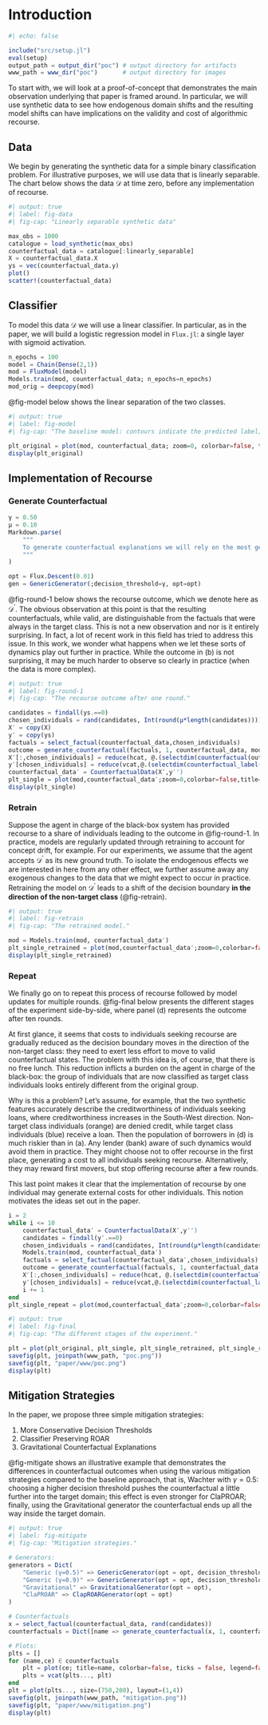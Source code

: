 # Introduction

```julia
#| echo: false

include("src/setup.jl")
eval(setup)
output_path = output_dir("poc") # output directory for artifacts
www_path = www_dir("poc")       # output directory for images
```

To start with, we will look at a proof-of-concept that demonstrates the main observation underlying that paper is framed around. In particular, we will use synthetic data to see how endogenous domain shifts and the resulting model shifts can have implications on the validity and cost of algorithmic recourse.

## Data

We begin by generating the synthetic data for a simple binary classification problem. For illustrative purposes, we will use data that is linearly separable. The chart below shows the data $\mathcal{D}$ at time zero, before any implementation of recourse.


```julia
#| output: true
#| label: fig-data
#| fig-cap: "Linearly separable synthetic data"

max_obs = 1000
catalogue = load_synthetic(max_obs)
counterfactual_data = catalogue[:linearly_separable]
X = counterfactual_data.X
ys = vec(counterfactual_data.y)
plot()
scatter!(counterfactual_data)
```

## Classifier 

To model this data $\mathcal{D}$ we will use a linear classifier. In particular, as in the paper, we will build a logistic regression model in `Flux.jl`: a single layer with sigmoid activation. 

```julia
n_epochs = 100
model = Chain(Dense(2,1))
mod = FluxModel(model)
Models.train(mod, counterfactual_data; n_epochs=n_epochs)
mod_orig = deepcopy(mod)
```

@fig-model below shows the linear separation of the two classes.

```julia
#| output: true
#| label: fig-model
#| fig-cap: "The baseline model: contours indicate the predicted label; dots indicate observed data points."

plt_original = plot(mod, counterfactual_data; zoom=0, colorbar=false, title="(a)")
display(plt_original)
```

## Implementation of Recourse

### Generate Counterfactual

```julia
γ = 0.50
μ = 0.10
Markdown.parse(
    """
    To generate counterfactual explanations we will rely on the most generic approach. As our decision threshold we will use $(γ*100)% here. In other words, the counterfactual is considered as valid, as soon as the classifier is more convinced that it belongs to the target class (blue) than the non-target class (orange). In each round we will implement recourse for $(μ * 100)% of the individuals in the non-target class. 
    """
)
```

```julia
opt = Flux.Descent(0.01)
gen = GenericGenerator(;decision_threshold=γ, opt=opt)
```

@fig-round-1 below shows the recourse outcome, which we denote here as $\mathcal{D}^{\prime}$. The obvious observation at this point is that the resulting counterfactuals, while valid, are distinguishable from the factuals that were always in the target class. This is not a new observation and nor is it entirely surprising. In fact, a lot of recent work in this field has tried to address this issue. In this work, we wonder what happens when we let these sorts of dynamics play out further in practice. While the outcome in (b) is not surprising, it may be much harder to observe so clearly in practice (when the data is more complex).

```julia
#| output: true
#| label: fig-round-1
#| fig-cap: "The recourse outcome after one round."

candidates = findall(ys.==0)
chosen_individuals = rand(candidates, Int(round(μ*length(candidates))))
X′ = copy(X)
y′ = copy(ys)
factuals = select_factual(counterfactual_data,chosen_individuals)
outcome = generate_counterfactual(factuals, 1, counterfactual_data, mod, gen; initialization=:identity)
X′[:,chosen_individuals] = reduce(hcat, @.(selectdim(counterfactual(outcome), 3, 1)))
y′[chosen_individuals] = reduce(vcat,@.(selectdim(counterfactual_label(outcome),3,1)))
counterfactual_data′ = CounterfactualData(X′,y′')
plt_single = plot(mod,counterfactual_data′;zoom=0,colorbar=false,title="(b)")
display(plt_single)
```

### Retrain

Suppose the agent in charge of the black-box system has provided recourse to a share of individuals leading to the outcome in @fig-round-1. In practice, models are regularly updated through retraining to account for concept drift, for example. For our experiments, we assume that the agent accepts $\mathcal{D}^{\prime}$ as its new ground truth. To isolate the endogenous effects we are interested in here from any other effect, we further assume away any exogenous changes to the data that we might expect to occur in practice. Retraining the model on $\mathcal{D}^{\prime}$ leads to a shift of the decision boundary **in the direction of the non-target class** (@fig-retrain). 

```julia
#| output: true
#| label: fig-retrain
#| fig-cap: "The retrained model."

mod = Models.train(mod, counterfactual_data′)
plt_single_retrained = plot(mod,counterfactual_data′;zoom=0,colorbar=false,title="(c)")
display(plt_single_retrained)
```

### Repeat

We finally go on to repeat this process of recourse followed by model updates for multiple rounds. @fig-final below presents the different stages of the experiment side-by-side, where panel (d) represents the outcome after ten rounds. 

At first glance, it seems that costs to individuals seeking recourse are gradually reduced as the decision boundary moves in the direction of the non-target class: they need to exert less effort to move to valid counterfactual states. The problem with this idea is, of course, that there is no free lunch. This reduction inflicts a burden on the agent in charge of the black-box: the group of individuals that are now classified as target class individuals looks entirely different from the original group. 

Why is this a problem? Let's assume, for example, that the two synthetic features accurately describe the creditworthiness of individuals seeking loans, where creditworthiness increases in the South-West direction. Non-target class individuals (orange) are denied credit, while target class individuals (blue) receive a loan. Then the population of borrowers in (d) is much riskier than in (a). Any lender (bank) aware of such dynamics would avoid them in practice. They might choose not to offer recourse in the first place, generating a cost to all individuals seeking recourse. Alternatively, they may reward first movers, but stop offering recourse after a few rounds. 

This last point makes it clear that the implementation of recourse by one individual may generate external costs for other individuals. This notion motivates the ideas set out in the paper.

```julia
i = 2
while i <= 10
    counterfactual_data′ = CounterfactualData(X′,y′')
    candidates = findall(y′.==0)
    chosen_individuals = rand(candidates, Int(round(μ*length(candidates))))
    Models.train(mod, counterfactual_data′)
    factuals = select_factual(counterfactual_data′,chosen_individuals)
    outcome = generate_counterfactual(factuals, 1, counterfactual_data′, mod, gen; initialization=:identity)
    X′[:,chosen_individuals] = reduce(hcat, @.(selectdim(counterfactual(outcome), 3, 1)))
    y′[chosen_individuals] = reduce(vcat,@.(selectdim(counterfactual_label(outcome),3,1)))
    i += 1
end
plt_single_repeat = plot(mod,counterfactual_data′;zoom=0,colorbar=false,title="(d)")
```

```julia
#| output: true
#| label: fig-final
#| fig-cap: "The different stages of the experiment."

plt = plot(plt_original, plt_single, plt_single_retrained, plt_single_repeat, layout=(1,4), legend=false, axis=nothing, size=(600,165))
savefig(plt, joinpath(www_path, "poc.png"))
savefig(plt, "paper/www/poc.png")
display(plt)
```

## Mitigation Strategies

In the paper, we propose three simple mitigation strategies:

1. More Conservative Decision Thresholds
2. Classifier Preserving ROAR
3. Gravitational Counterfactual Explanations 

@fig-mitigate shows an illustrative example that demonstrates the differences in counterfactual outcomes when using the various mitigation strategies compared to the baseline approach, that is, Wachter with $\gamma=0.5$: choosing a higher decision threshold pushes the counterfactual a little further into the target domain; this effect is even stronger for ClaPROAR; finally, using the Gravitational generator the counterfactual ends up all the way inside the target domain. 

```julia
#| output: true
#| label: fig-mitigate
#| fig-cap: "Mitigation strategies."

# Generators:
generators = Dict(
    "Generic (γ=0.5)" => GenericGenerator(opt = opt, decision_threshold=0.5),
    "Generic (γ=0.9)" => GenericGenerator(opt = opt, decision_threshold=0.9),
    "Gravitational" => GravitationalGenerator(opt = opt),
    "ClaPROAR" => ClapROARGenerator(opt = opt)
)

# Counterfactuals
x = select_factual(counterfactual_data, rand(candidates)) 
counterfactuals = Dict([name => generate_counterfactual(x, 1, counterfactual_data, mod_orig, gen;) for (name, gen) in generators])

# Plots:
plts = []
for (name,ce) ∈ counterfactuals
    plt = plot(ce; title=name, colorbar=false, ticks = false, legend=false, zoom=0)
    plts = vcat(plts..., plt)
end
plt = plot(plts..., size=(750,200), layout=(1,4))
savefig(plt, joinpath(www_path, "mitigation.png"))
savefig(plt, "paper/www/mitigation.png")
display(plt)
```
